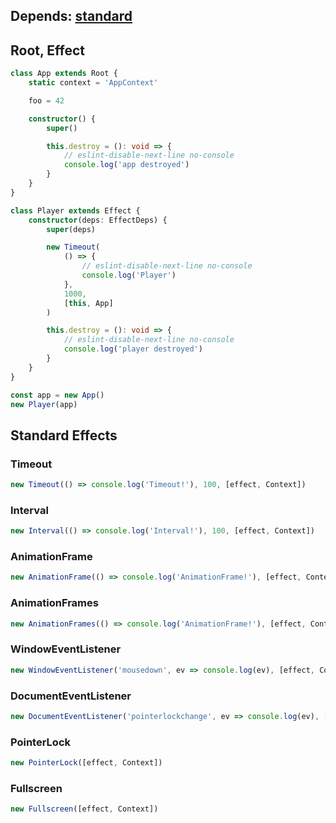 ## Depends: [standard](../../standard/Standard)

## Root, Effect
```typescript
class App extends Root {
    static context = 'AppContext'

    foo = 42

    constructor() {
        super()

        this.destroy = (): void => {
            // eslint-disable-next-line no-console
            console.log('app destroyed')
        }
    }
}

class Player extends Effect {
    constructor(deps: EffectDeps) {
        super(deps)

        new Timeout(
            () => {
                // eslint-disable-next-line no-console
                console.log('Player')
            },
            1000,
            [this, App]
        )

        this.destroy = (): void => {
            // eslint-disable-next-line no-console
            console.log('player destroyed')
        }
    }
}

const app = new App()
new Player(app)
```

## Standard Effects
### Timeout
```typescript
new Timeout(() => console.log('Timeout!'), 100, [effect, Context])
```

### Interval
```typescript
new Interval(() => console.log('Interval!'), 100, [effect, Context])
```

### AnimationFrame
```typescript
new AnimationFrame(() => console.log('AnimationFrame!'), [effect, Context])
```

### AnimationFrames
```typescript
new AnimationFrames(() => console.log('AnimationFrame!'), [effect, Context])
```

### WindowEventListener
```typescript
new WindowEventListener('mousedown', ev => console.log(ev), [effect, Context], { once: true })
```

### DocumentEventListener
```typescript
new DocumentEventListener('pointerlockchange', ev => console.log(ev), [effect, Context], { once: true })
```

### PointerLock
```typescript
new PointerLock([effect, Context])
```

### Fullscreen
```typescript
new Fullscreen([effect, Context])
```